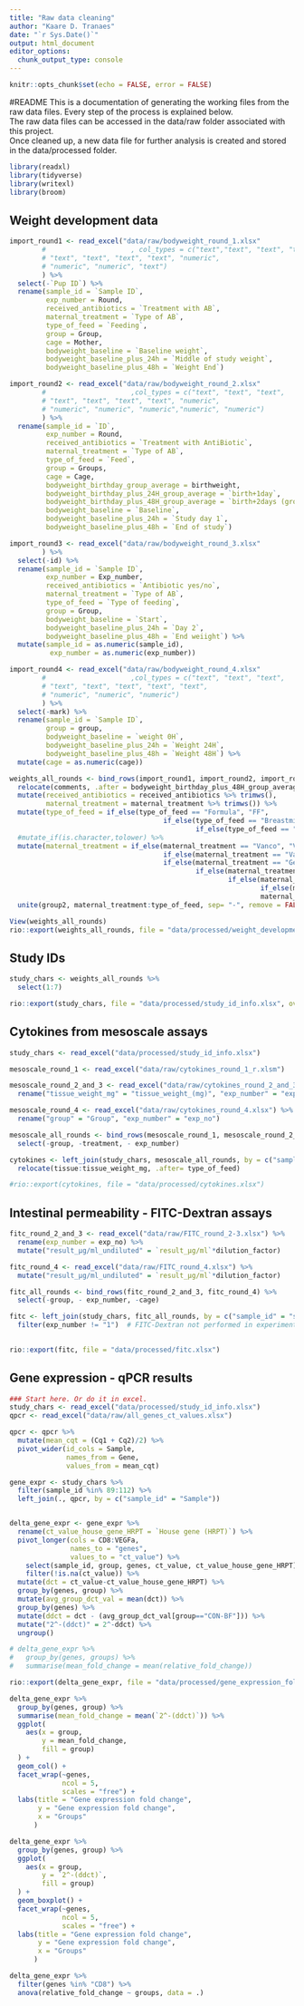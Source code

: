 ```yaml
---
title: "Raw data cleaning"
author: "Kaare D. Tranaes"
date: "`r Sys.Date()`"
output: html_document
editor_options: 
  chunk_output_type: console
---
```


```r
knitr::opts_chunk$set(echo = FALSE, error = FALSE)
```

#README
This is a documentation of generating the working files from the raw data files. Every step of the process is explained below.  
The raw data files can be accessed in the data/raw folder associated with this project.  
Once cleaned up, a new data file for further analysis is created and stored in the data/processed folder.


```r
library(readxl) 
library(tidyverse)
library(writexl)
library(broom)
```
## Weight development data
```r
import_round1 <- read_excel("data/raw/bodyweight_round_1.xlsx"
        #                     , col_types = c("text","text", "text", "text", 
        # "text", "text", "text", "text", "numeric", 
        # "numeric", "numeric", "text")
        ) %>% 
  select(-`Pup ID`) %>% 
  rename(sample_id = `Sample ID`,
         exp_number = Round,
         received_antibiotics = `Treatment with AB`, 
         maternal_treatment = `Type of AB`,
         type_of_feed = `Feeding`,
         group = Group,
         cage = Mother,
         bodyweight_baseline = `Baseline weight`,
         bodyweight_baseline_plus_24h = `Middle of study weight`,
         bodyweight_baseline_plus_48h = `Weight End`)

import_round2 <- read_excel("data/raw/bodyweight_round_2.xlsx"
        #                     ,col_types = c("text", "text", "text", 
        # "text", "text", "text", "text", "numeric", 
        # "numeric", "numeric", "numeric","numeric", "numeric")
        ) %>% 
  rename(sample_id = `ID`,
         exp_number = Round,
         received_antibiotics = `Treatment with AntiBiotic`, 
         maternal_treatment = `Type of AB`,
         type_of_feed = `Feed`,
         group = Groups,
         cage = Cage,
         bodyweight_birthday_group_average = birthweight,
         bodyweight_birthday_plus_24H_group_average = `birth+1day`,
         bodyweight_birthday_plus_48H_group_average = `birth+2days (group mean)`,
         bodyweight_baseline = `Baseline`,
         bodyweight_baseline_plus_24h = `Study day 1`,
         bodyweight_baseline_plus_48h = `End of study`)

import_round3 <- read_excel("data/raw/bodyweight_round_3.xlsx"
        ) %>% 
  select(-id) %>% 
  rename(sample_id = `Sample ID`,
         exp_number = Exp_number,
         received_antibiotics = `Antibiotic yes/no`, 
         maternal_treatment = `Type of AB`,
         type_of_feed = `Type of feeding`,
         group = Group,
         bodyweight_baseline = `Start`,
         bodyweight_baseline_plus_24h = `Day 2`,
         bodyweight_baseline_plus_48h = `End weiight`) %>% 
  mutate(sample_id = as.numeric(sample_id),
          exp_number = as.numeric(exp_number))

import_round4 <- read_excel("data/raw/bodyweight_round_4.xlsx"
        #                     ,col_types = c("text", "text", "text", 
        # "text", "text", "text", "text", "text", 
        # "numeric", "numeric", "numeric")
        ) %>% 
  select(-mark) %>% 
  rename(sample_id = `Sample ID`, 
         group = group,
         bodyweight_baseline = `weight 0H`,
         bodyweight_baseline_plus_24h = `Weight 24H`,
         bodyweight_baseline_plus_48h = `Weight 48H`) %>% 
  mutate(cage = as.numeric(cage))

weights_all_rounds <- bind_rows(import_round1, import_round2, import_round3, import_round4) %>% 
  relocate(comments, .after = bodyweight_birthday_plus_48H_group_average) %>% 
  mutate(received_antibiotics = received_antibiotics %>% trimws(),
         maternal_treatment = maternal_treatment %>% trimws()) %>% 
  mutate(type_of_feed = if_else(type_of_feed == "Formula", "FF",
                                      if_else(type_of_feed == "Breastmilk", "BF",
                                              if_else(type_of_feed == "Breastfeeding", "BF", type_of_feed)))) %>% 
  #mutate_if(is.character,tolower) %>% 
  mutate(maternal_treatment = if_else(maternal_treatment == "Vanco", "VANCO",
                                      if_else(maternal_treatment == "Vancomycin", "VANCO",
                                      if_else(maternal_treatment == "Genta", "GENTA",
                                              if_else(maternal_treatment == "Gentamycin", "GENTA",
                                                      if_else(maternal_treatment == "Water", "CON",
                                                              if_else(maternal_treatment == "Mix", "AB",
                                                              maternal_treatment))))))) %>% 
  unite(group2, maternal_treatment:type_of_feed, sep= "-", remove = FALSE)

View(weights_all_rounds)
rio::export(weights_all_rounds, file = "data/processed/weight_development.xlsx", overwrite = TRUE)
```

## Study IDs 
```r
study_chars <- weights_all_rounds %>% 
  select(1:7)

rio::export(study_chars, file = "data/processed/study_id_info.xlsx", overwrite = T)

```

## Cytokines from mesoscale assays
```r
study_chars <- read_excel("data/processed/study_id_info.xlsx")

mesoscale_round_1 <- read_excel("data/raw/cytokines_round_1_r.xlsm")

mesoscale_round_2_and_3 <- read_excel("data/raw/cytokines_round_2_and_3.xlsx") %>% 
  rename("tissue_weight_mg" = "tissue_weight_(mg)", "exp_number" = "exp_no")

mesoscale_round_4 <- read_excel("data/raw/cytokines_round_4.xlsx") %>%
  rename("group" = "Group", "exp_number" = "exp_no")

mesoscale_all_rounds <- bind_rows(mesoscale_round_1, mesoscale_round_2_and_3, mesoscale_round_4) %>% 
  select(-group, -treatment, - exp_number)

cytokines <- left_join(study_chars, mesoscale_all_rounds, by = c("sample_id" = "sample")) %>% 
  relocate(tissue:tissue_weight_mg, .after= type_of_feed)

#rio::export(cytokines, file = "data/processed/cytokines.xlsx")
```

## Intestinal permeability - FITC-Dextran assays
```r
fitc_round_2_and_3 <- read_excel("data/raw/FITC_round_2-3.xlsx") %>% 
  rename(exp_number = exp_no) %>% 
  mutate("result_µg/ml_undiluted" = `result_µg/ml`*dilution_factor)

fitc_round_4 <- read_excel("data/raw/FITC_round_4.xlsx") %>% 
  mutate("result_µg/ml_undiluted" = `result_µg/ml`*dilution_factor)

fitc_all_rounds <- bind_rows(fitc_round_2_and_3, fitc_round_4) %>% 
  select(-group, - exp_number, -cage)

fitc <- left_join(study_chars, fitc_all_rounds, by = c("sample_id" = "sample")) %>%  
  filter(exp_number != "1")  # FITC-Dextran not performed in experimental round 1.
  

rio::export(fitc, file = "data/processed/fitc.xlsx")
```

## Gene expression - qPCR results
```r
### Start here. Or do it in excel.
study_chars <- read_excel("data/processed/study_id_info.xlsx")
qpcr <- read_excel("data/raw/all_genes_ct_values.xlsx")

qpcr <- qpcr %>% 
  mutate(mean_cqt = (Cq1 + Cq2)/2) %>% 
  pivot_wider(id_cols = Sample, 
              names_from = Gene,
              values_from = mean_cqt)

gene_expr <- study_chars %>%
  filter(sample_id %in% 89:112) %>% 
  left_join(., qpcr, by = c("sample_id" = "Sample"))


delta_gene_expr <- gene_expr %>%
  rename(ct_value_house_gene_HRPT = `House gene (HRPT)`) %>% 
  pivot_longer(cols = CD8:VEGFa,
               names_to = "genes",
               values_to = "ct_value") %>%
    select(sample_id, group, genes, ct_value, ct_value_house_gene_HRPT) %>% 
    filter(!is.na(ct_value)) %>%
  mutate(dct = ct_value-ct_value_house_gene_HRPT) %>% 
  group_by(genes, group) %>% 
  mutate(avg_group_dct_val = mean(dct)) %>% 
  group_by(genes) %>% 
  mutate(ddct = dct - (avg_group_dct_val[group=="CON-BF"])) %>% 
  mutate("2^-(ddct)" = 2^-ddct) %>% 
  ungroup()

# delta_gene_expr %>% 
#   group_by(genes, groups) %>% 
#   summarise(mean_fold_change = mean(relative_fold_change))

rio::export(delta_gene_expr, file = "data/processed/gene_expression_fold_changes.xlsx")

```

```r

delta_gene_expr %>% 
  group_by(genes, group) %>% 
  summarise(mean_fold_change = mean(`2^-(ddct)`)) %>% 
  ggplot(
    aes(x = group,
        y = mean_fold_change,
        fill = group)
  ) + 
  geom_col() +
  facet_wrap(~genes,
             ncol = 5,
             scales = "free") +
  labs(title = "Gene expression fold change",
       y = "Gene expression fold change",
       x = "Groups"
      )

delta_gene_expr %>% 
  group_by(genes, group) %>% 
  ggplot(
    aes(x = group,
        y = `2^-(ddct)`,
        fill = group)
  ) + 
  geom_boxplot() +
  facet_wrap(~genes,
             ncol = 5,
             scales = "free") +
  labs(title = "Gene expression fold change",
       y = "Gene expression fold change",
       x = "Groups"
      )


```


```r
delta_gene_expr %>%
  filter(genes %in% "CD8") %>% 
  anova(relative_fold_change ~ groups, data = .)
```

